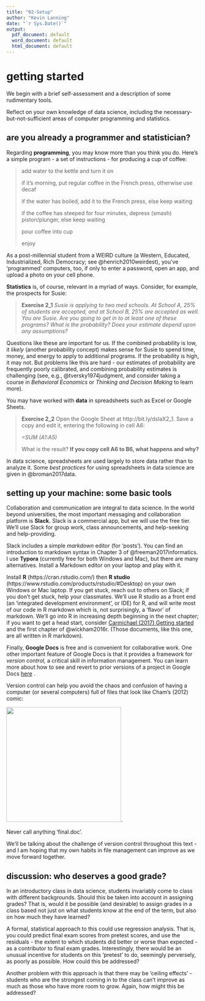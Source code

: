 ```yaml
---
title: "02-Setup"
author: "Kevin Lanning"
date: "`r Sys.Date()`"
output:
  pdf_document: default
  word_document: default
  html_document: default
---
```

# getting started

We begin with a brief self-assessment and a description of some rudimentary tools.

Reflect on your own knowledge of data science, including the necessary-but-not-sufficient areas of computer programming and statistics. 

## are you already a programmer and statistician?

Regarding **programming**, you may know more than you think you do.  Here's a simple program - a set of instructions - for producing a cup of coffee:

>   add water to the kettle and turn it on
>
>   if it's morning, put regular coffee in the French press, otherwise use decaf
>
>   if the water has boiled, add it to the French press, else keep waiting
>
>   if the coffee has steeped for four minutes, depress (smash) piston/plunger, else keep waiting 
>
>   pour coffee into cup
>
>   enjoy

As a post-millennial student from a WEIRD culture (a Western, Educated, Industrialized, Rich Democracy; see @henrich2010weirdest), you've 'programmed' computers, too, if only to enter a password, open an app, and upload a photo on your cell phone. 

**Statistics** is, of course, relevant in a myriad of ways. Consider, for example, the prospects for Susie:

>   **Exercise 2_1** 
>   *Susie is applying to two med schools. At School A, 25% of students are accepted, and at School B, 25% are accepted as well. You are Susie. Are you going to get in to at least one of these programs?  What is the probability?  Does your estimate depend upon any assumptions?*

Questions like these are important for us. If the combined probability is low, it *likely* (another probability concept) makes sense for Susie to spend time, money, and energy to apply to additional programs. If the probability is high, it may not. But problems like this are hard - our estimates of probability are frequently poorly calibrated, and combining probability estimates is challenging (see, e.g., @tversky1974judgment, and consider taking a course in *Behavioral Economics* or *Thinking and Decision Making* to learn more).

 You may have worked with **data** in spreadsheets such as Excel or Google Sheets.

>   **Exercise 2_2** 
>   Open the Google Sheet at http://bit.ly/dslaX2_1. Save a copy and edit it, entering the following in cell A6: 
>
>   *=SUM (A1:A5)* 
>
>   What is the result? **If you copy cell A6 to B6, what happens and why?**

In data science, spreadsheets are used largely to store data rather than to analyze it. Some *best practices* for using spreadsheets in data science are given in @broman2017data.   

## setting up your machine: some basic tools

Collaboration and communication are integral to data science. In the world beyond universities, the most important messaging and collaboration platform is **Slack.** Slack is a commercial app, but we will use the free tier. We'll use Slack for group work, class announcements, and help-seeking and help-providing. 

Slack includes a simple *markdown* editor (for 'posts').  You can find an introduction to markdown syntax in Chapter 3 of @freeman2017informatics. I use **Typora** (currently free for both Windows and Mac), but there are many alternatives. Install a Markdown editor on your laptop and play with it.

Install **R** (https://cran.rstudio.com/) then **R studio** (https://www.rstudio.com/products/rstudio/#Desktop) on your own Windows or Mac laptop.  If you get stuck, reach out to others on Slack; if you don't get stuck, help your classmates.  We'll use R studio as a front end (an 'integrated development environment', or IDE) for R, and will write most of our code in R markdown which is, not surprisingly, a 'flavor' of markdown. We'll go into R in increasing depth beginning in the next chapter; if you want to get a head start, consider [Carmichael (2017) Getting started](https://idc9.github.io/stor390/notes/getting_started/getting_started.html) and the first chapter of @wickham2016r. (Those documents, like this one, are all written in R markdown).  

Finally, **Google Docs** is free and is convenient for collaborative work. One other important feature of Google Docs is that it provides a framework for *version control,* a critical skill in information management. You can learn more about how to see and revert to prior versions of a project in Google Docs [here](https://sites.google.com/site/scriptsexamples/home/announcements/named-versions-new-version-history-google-docs) . 

Version control can help you avoid the chaos and confusion of having a computer (or several computers) full of files that look like Cham's (2012) comic:     

<img src = "http://www.phdcomics.com/comics/archive/phd101212s.gif" width = "300px" />. 

Never call anything 'final.doc'.

We'll be talking about the challenge of version control throughout this text - and I am hoping that my own habits in file management can improve as we move forward together.

##  discussion: who deserves a good grade?

In an introductory class in data science, students invariably come to class with different backgrounds.  Should this be taken into account in assigning grades? That is, would it be possible (and desirable) to assign grades in a class based not just on what students know at the end of the term, but also on how much they have learned?  

A formal, statistical approach to this could use regression analysis.  That is, you could predict final exam scores from pretest scores, and use the residuals - the extent to which students did better or worse than expected - as a contributor to final exam grades. Interestingly, there would be an unusual incentive for students on this 'pretest' to do, seemingly perversely, as poorly as possible.  How could this be addressed?

Another problem with this approach is that there may be 'ceiling effects' - students who are the strongest coming in to the class can't improve as much as those who have more room to grow.  Again, how might this be addressed?